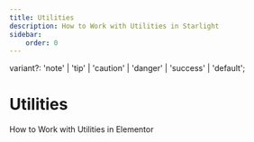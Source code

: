 ```yaml
---
title: Utilities
description: How to Work with Utilities in Starlight
sidebar:
    order: 0
---
```


variant?: 'note' | 'tip' | 'caution' | 'danger' | 'success' | 'default';

# Utilities

How to Work with Utilities in Elementor